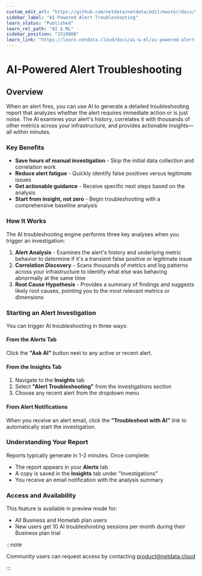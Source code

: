 ```yaml
---
custom_edit_url: "https://github.com/netdata/netdata/edit/master/docs/troubleshooting/troubleshoot.md"
sidebar_label: "AI-Powered Alert Troubleshooting"
learn_status: "Published"
learn_rel_path: "AI & ML"
sidebar_position: "1510000"
learn_link: "https://learn.netdata.cloud/docs/ai-&-ml/ai-powered-alert-troubleshooting"
---
```


# AI-Powered Alert Troubleshooting

## Overview

When an alert fires, you can use AI to generate a detailed troubleshooting report that analyzes whether the alert requires immediate action or is just noise. The AI examines your alert's history, correlates it with thousands of other metrics across your infrastructure, and provides actionable insights—all within minutes.

### Key Benefits

- **Save hours of manual investigation** - Skip the initial data collection and correlation work
- **Reduce alert fatigue** - Quickly identify false positives versus legitimate issues
- **Get actionable guidance** - Receive specific next steps based on the analysis
- **Start from insight, not zero** - Begin troubleshooting with a comprehensive baseline analysis

### How It Works

The AI troubleshooting engine performs three key analyses when you trigger an investigation:

1. **Alert Analysis** - Examines the alert's history and underlying metric behavior to determine if it's a transient false positive or legitimate issue
2. **Correlation Discovery** - Scans thousands of metrics and log patterns across your infrastructure to identify what else was behaving abnormally at the same time
3. **Root Cause Hypothesis** - Provides a summary of findings and suggests likely root causes, pointing you to the most relevant metrics or dimensions

### Starting an Alert Investigation

You can trigger AI troubleshooting in three ways:

#### From the Alerts Tab

Click the **"Ask AI"** button next to any active or recent alert.

<!--

![Alert tab with Ask AI button highlighted](screenshot-alerts-tab-ask-ai.png)

-->

#### From the Insights Tab

1. Navigate to the **Insights** tab
2. Select **"Alert Troubleshooting"** from the investigations section
3. Choose any recent alert from the dropdown menu

<!--

![Insights tab showing Alert Troubleshooting option](screenshot-insights-alert-troubleshooting.png)

-->

#### From Alert Notifications

When you receive an alert email, click the **"Troubleshoot with AI"** link to automatically start the investigation.

<!--

![Email notification with Troubleshoot with AI link](screenshot-email-troubleshoot-link.png)

-->

### Understanding Your Report

Reports typically generate in 1-2 minutes. Once complete:

- The report appears in your **Alerts** tab
- A copy is saved in the **Insights** tab under "Investigations"
- You receive an email notification with the analysis summary

### Access and Availability

This feature is available in preview mode for:

- All Business and Homelab plan users
- New users get 10 AI troubleshooting sessions per month during their Business plan trial

:::note

Community users can request access by contacting product@netdata.cloud

:::

